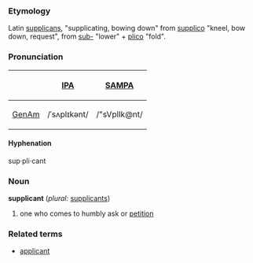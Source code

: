 ===Etymology===
Latin [[supplicans]], "supplicating, bowing down" from [[supplico]] "kneel, bow down, request", from [[sub-]] "lower" + [[plico]] "fold".

===Pronunciation===
{| border=1 cellpadding=5
! !! [[w:IPA|IPA]] !! [[w:SAMPA|SAMPA]]
|-
! [[GenAm]]
| /ˈsʌplɪkənt/ || /"sVplIk@nt/
|}

====Hyphenation====
sup·pli·cant

===Noun===
'''supplicant''' (''plural:'' [[supplicants]]) 
# one who comes to humbly ask or [[petition]]

===Related terms===
* [[applicant]]